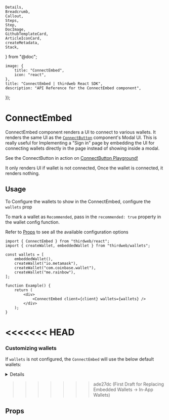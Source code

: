 	Details,
	Breadcrumb,
	Callout,
	Steps,
	Step,
	DocImage,
	GithubTemplateCard,
	ArticleIconCard,
	createMetadata,
	Stack,
} from "@doc";

	image: {
		title: "ConnectEmbed",
		icon: "react",
	},
	title: "ConnectEmbed | thirdweb React SDK",
	description: "API Reference for the ConnectEmbed component",
});

# ConnectEmbed

ConnectEmbed component renders a UI to connect to various wallets. It renders the same UI as the [`ConnectButton`](/typescript/v5/react/components/ConnectButton) component's Modal UI.
This is really useful for Implementing a "Sign in" page by embedding the UI for connecting wallets directly in the page instead of showing inside a modal.

<Callout variant='info' title="Playground">

See the ConnectButton in action on [ConnectButton Playground!](https://thirdweb.com/dashboard/wallets/connect)

</Callout>

<DocImage src={ConnectEmbedDefaultImg} />

It only renders UI if wallet is not connected, Once the wallet is connected, it renders nothing.

## Usage

To Configure the wallets to show in the ConnectEmbed, configure the `wallets` prop

To mark a wallet as `Recommended`, pass in the `recommended: true` property in the wallet config function.

Refer to [Props](#props) to see all the available configuration options

```tsx
import { ConnectEmbed } from "thirdweb/react";
import { createWallet, embeddedWallet } from "thirdweb/wallets";

const wallets = [
	embeddedWallet(),
	createWallet("io.metamask"),
	createWallet("com.coinbase.wallet"),
	createWallet("me.rainbow"),
];

function Example() {
	return (
		<div>
			<ConnectEmbed client={client} wallets={wallets} />
		</div>
	);
}
```

<<<<<<< HEAD
=======
### Customizing wallets

If `wallets` is not configured, the `ConnectEmbed` will use the below default wallets:

<Details summary="Default Wallets" id='default-wallets'>

- [In-App Wallet](/references/typescript/v5/embeddedWalletConfig)
- [MataMask Wallet](/references/typescript/v5/metamaskConfig)
- [Coinbase Wallet](/references/typescript/v5/coinbaseConfig)
- [WalletConnect](/references/typescript/v5/walletConnectConfig)
- [Rainbow Wallet](/references/typescript/v5/rainbowConfig)
- [Zerion Wallet](/references/typescript/v5/zerionConfig)

</Details>

>>>>>>> ade27dc (First Draft for Replacing Embedded Wallets -> In-App Wallets)
<Stack>

<ArticleIconCard
	title="Supported Wallets"
	icon={TablePropertiesIcon}
	href="/typescript/v5/supported-wallets"
/>

</Stack>

## Props

<Stack>
	<ArticleIconCard
		title="ConnectEmbedProps"
		icon={TablePropertiesIcon}
		href="/references/typescript/v5/ConnectEmbedProps"
	/>
</Stack>
